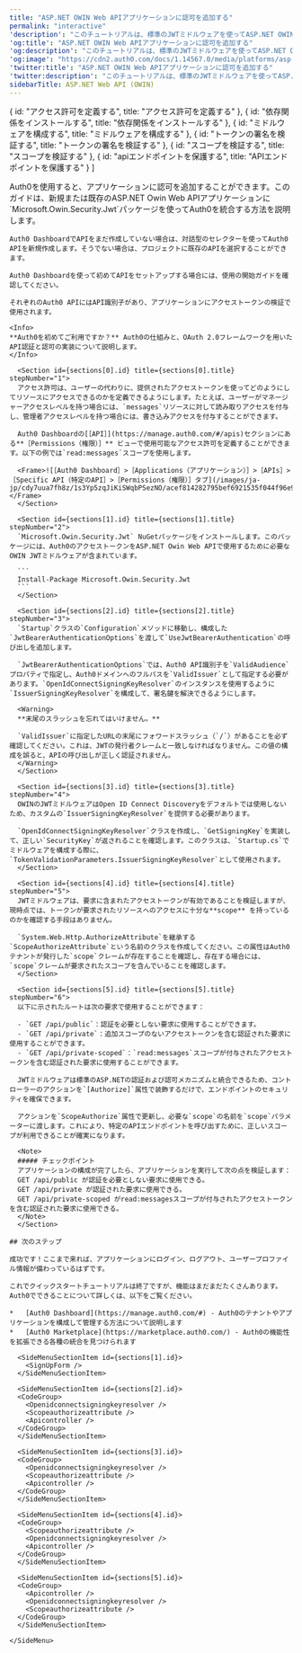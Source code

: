 ---
title: "ASP.NET OWIN Web APIアプリケーションに認可を追加する"
permalink: "interactive"
'description': "このチュートリアルは、標準のJWTミドルウェアを使ってASP.NET OWIN APIアプリケーションに認可を追加する方法を説明します。"
'og:title': "ASP.NET OWIN Web APIアプリケーションに認可を追加する"
'og:description': "このチュートリアルは、標準のJWTミドルウェアを使ってASP.NET OWIN APIアプリケーションに認可を追加する方法を説明します。"
'og:image': "https://cdn2.auth0.com/docs/1.14567.0/media/platforms/asp.png"
'twitter:title': "ASP.NET OWIN Web APIアプリケーションに認可を追加する"
'twitter:description': "このチュートリアルは、標準のJWTミドルウェアを使ってASP.NET OWIN APIアプリケーションに認可を追加する方法を説明します。"
sidebarTitle: ASP.NET Web API (OWIN)
---


  { id: "アクセス許可を定義する", title: "アクセス許可を定義する" },
  { id: "依存関係をインストールする", title: "依存関係をインストールする" },
  { id: "ミドルウェアを構成する", title: "ミドルウェアを構成する" },
  { id: "トークンの署名を検証する", title: "トークンの署名を検証する" },
  { id: "スコープを検証する", title: "スコープを検証する" },
  { id: "apiエンドポイントを保護する", title: "APIエンドポイントを保護する" }
]

<Recipe>
  <Content>
    Auth0を使用すると、アプリケーションに認可を追加することができます。このガイドは、新規または既存のASP.NET Owin Web APIアプリケーションに`Microsoft.Owin.Security.Jwt`パッケージを使ってAuth0を統合する方法を説明します。

    Auth0 DashboardでAPIをまだ作成していない場合は、対話型のセレクターを使ってAuth0 APIを新規作成します。そうでない場合は、プロジェクトに既存のAPIを選択することができます。

    Auth0 Dashboardを使って初めてAPIをセットアップする場合には、使用の開始ガイドを確認してください。

    それぞれのAuth0 APIにはAPI識別子があり、アプリケーションにアクセストークンの検証で使用されます。

    <Info>
    **Auth0を初めてご利用ですか？** Auth0の仕組みと、OAuth 2.0フレームワークを用いたAPI認証と認可の実装について説明します。
    </Info>

      <Section id={sections[0].id} title={sections[0].title} stepNumber="1">
      アクセス許可は、ユーザーの代わりに、提供されたアクセストークンを使ってどのようにしてリソースにアクセスできるのかを定義できるようにします。たとえば、ユーザーがマネージャーアクセスレベルを持つ場合には、`messages`リソースに対して読み取りアクセスを付与し、管理者アクセスレベルを持つ場合には、書き込みアクセスを付与することができます。

      Auth0 Dashboardの[［API］](https://manage.auth0.com/#/apis)セクションにある**［Permissions（権限）］** ビューで使用可能なアクセス許可を定義することができます。以下の例では`read:messages`スコープを使用します。

      <Frame>![［Auth0 Dashboard］>［Applications（アプリケーション）］>［APIs］>［Specific API（特定のAPI］>［Permissions（権限）］タブ](/images/ja-jp/cdy7uua7fh8z/1s3Yp5zqJiKiSWqbPSezNO/acef814282795bef6921535f044f96e9/Quickstarts_API.png)</Frame>
      </Section>

      <Section id={sections[1].id} title={sections[1].title} stepNumber="2">
      `Microsoft.Owin.Security.Jwt` NuGetパッケージをインストールします。このパッケージには、Auth0のアクセストークンをASP.NET Owin Web APIで使用するために必要なOWIN JWTミドルウェアが含まれています。

      ```
      Install-Package Microsoft.Owin.Security.Jwt
      ```
      </Section>

      <Section id={sections[2].id} title={sections[2].title} stepNumber="3">
      `Startup`クラスの`Configuration`メソッドに移動し、構成した`JwtBearerAuthenticationOptions`を渡して`UseJwtBearerAuthentication`の呼び出しを追加します。

      `JwtBearerAuthenticationOptions`では、Auth0 API識別子を`ValidAudience`プロパティで指定し、Auth0ドメインへのフルパスを`ValidIssuer`として指定する必要があります。`OpenIdConnectSigningKeyResolver`のインスタンスを使用するように`IssuerSigningKeyResolver`を構成して、署名鍵を解決できるようにします。

      <Warning>
      **末尾のスラッシュを忘れてはいけません。**

      `ValidIssuer`に指定したURLの末尾にフォワードスラッシュ（`/`）があることを必ず確認してください。これは、JWTの発行者クレームと一致しなければなりません。この値の構成を誤ると、APIの呼び出しが正しく認証されません。
      </Warning>
      </Section>

      <Section id={sections[3].id} title={sections[3].title} stepNumber="4">
      OWINのJWTミドルウェアはOpen ID Connect Discoveryをデフォルトでは使用しないため、カスタムの`IssuerSigningKeyResolver`を提供する必要があります。

      `OpenIdConnectSigningKeyResolver`クラスを作成し、`GetSigningKey`を実装して、正しい`SecurityKey`が返されることを確認します。このクラスは、`Startup.cs`でミドルウェアを構成する際に、`TokenValidationParameters.IssuerSigningKeyResolver`として使用されます。
      </Section>

      <Section id={sections[4].id} title={sections[4].title} stepNumber="5">
      JWTミドルウェアは、要求に含まれたアクセストークンが有効であることを検証しますが、現時点では、トークンが要求されたリソースへのアクセスに十分な**scope** を持っているのかを確認する手段はありません。

      `System.Web.Http.AuthorizeAttribute`を継承する`ScopeAuthorizeAttribute`という名前のクラスを作成してください。この属性はAuth0テナントが発行した`scope`クレームが存在することを確認し、存在する場合には、`scope`クレームが要求されたスコープを含んでいることを確認します。
      </Section>

      <Section id={sections[5].id} title={sections[5].title} stepNumber="6">
      以下に示されたルートは次の要求で使用することができます：

      - `GET /api/public`：認証を必要としない要求に使用することができます。
      - `GET /api/private`：追加スコープのないアクセストークンを含む認証された要求に使用することができます。
      - `GET /api/private-scoped`：`read:messages`スコープが付与されたアクセストークンを含む認証された要求に使用することができます。

      JWTミドルウェアは標準のASP.NETの認証および認可メカニズムと統合できるため、コントローラーのアクションを`[Authorize]`属性で装飾するだけで、エンドポイントのセキュリティを確保できます。

      アクションを`ScopeAuthorize`属性で更新し、必要な`scope`の名前を`scope`パラメーターに渡します。これにより、特定のAPIエンドポイントを呼び出すために、正しいスコープが利用できることが確実になります。

      <Note>
      ##### チェックポイント
      アプリケーションの構成が完了したら、アプリケーションを実行して次の点を検証します：
      GET /api/public が認証を必要としない要求に使用できる。
      GET /api/private が認証された要求に使用できる。
      GET /api/private-scoped がread:messagesスコープが付与されたアクセストークンを含む認証された要求に使用できる。
      </Note>
      </Section>

    ## 次のステップ

    成功です！ここまで来れば、アプリケーションにログイン、ログアウト、ユーザープロファイル情報が備わっているはずです。

    これでクイックスタートチュートリアルは終了ですが、機能はまだまだたくさんあります。Auth0でできることについて詳しくは、以下をご覧ください。

    *   [Auth0 Dashboard](https://manage.auth0.com/#) - Auth0のテナントやアプリケーションを構成して管理する方法について説明します
    *   [Auth0 Marketplace](https://marketplace.auth0.com/) - Auth0の機能性を拡張できる各種の統合を見つけられます
  </Content>

  <SideMenu sections={sections}>
      <SideMenuSectionItem id={sections[0].id}>
        <SignUpForm />
      </SideMenuSectionItem>

      <SideMenuSectionItem id={sections[1].id}>
        <SignUpForm />
      </SideMenuSectionItem>

      <SideMenuSectionItem id={sections[2].id}>
      <CodeGroup>
        <Openidconnectsigningkeyresolver />
        <Scopeauthorizeattribute />
        <Apicontroller />
      </CodeGroup>
      </SideMenuSectionItem>

      <SideMenuSectionItem id={sections[3].id}>
      <CodeGroup>
        <Openidconnectsigningkeyresolver />
        <Scopeauthorizeattribute />
        <Apicontroller />
      </CodeGroup>
      </SideMenuSectionItem>

      <SideMenuSectionItem id={sections[4].id}>
      <CodeGroup>
        <Scopeauthorizeattribute />
        <Openidconnectsigningkeyresolver />
        <Apicontroller />
      </CodeGroup>
      </SideMenuSectionItem>

      <SideMenuSectionItem id={sections[5].id}>
      <CodeGroup>
        <Apicontroller />
        <Openidconnectsigningkeyresolver />
        <Scopeauthorizeattribute />
      </CodeGroup>
      </SideMenuSectionItem>

    </SideMenu>
</Recipe>
